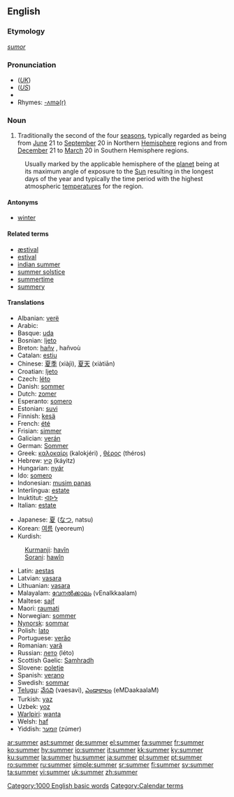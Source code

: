 {{wikipedia}}
==English==

{{rank|leaves|chair|date|854|summer|simply|terrible|Tom}}

===Etymology===
{{OE.}} ''[[sumor]]''

===Pronunciation===
*(''[[Received Pronunciation|UK]]'') {{IPA|/ˈsʌmə/}}
*(''[[General American|US]]'') {{IPA|/ˈsʌmɚ/}}
*{{audio|en-us-summer.ogg|Audio (US)}}
*Rhymes: [[Rhymes:English:-ʌmə(r)|-ʌmə(r)]]

===Noun===
{{en-noun}}

# Traditionally the second of the four [[season]]s, typically regarded as being from [[June]] 21 to [[September]] 20 in Northern [[Hemisphere]] regions and from [[December]] 21 to [[March]] 20 in Southern Hemisphere regions.
:Usually marked by the applicable hemisphere of the [[planet]] being at its maximum angle of exposure to the [[Sun]] resulting in the longest days of the year and typically the time period with the highest atmospheric [[temperature]]s for the region.

====Antonyms====
*[[winter]]

====Related terms====
*[[æstival]]
*[[estival]]
*[[indian summer]]
*[[summer solstice]]
*[[summertime]]
*[[summery]]

====Translations====
{{trans-top}}
*Albanian: [[verë]] {{f}}
*Arabic: {{ARchar| [[صيف]]}} {{Unicode|(ʂaif)}}
*Basque: [[uda]]
*Bosnian: [[ljeto]] {{n}}
*Breton: [[hañv]] {{m}}, hañvoù
*Catalan: [[estiu]] {{m}}
*Chinese: [[夏季]] (xiàjì), [[夏天]] (xiàtiān)
*Croatian: [[ljeto]] {{n}}
*Czech: [[léto]] {{n}}
*Danish: [[sommer]]
*Dutch: [[zomer]] {{m}}
*Esperanto: [[somero]]
*Estonian: [[suvi]]
*Finnish: [[kesä]]
*French: [[été]] {{m}}
*Frisian: [[simmer]]
*Galician: [[verán]] {{m}}
*German: [[Sommer]] {{m}}
*Greek: [[καλοκαίρι]] (kalokjéri) {{n}}, [[θέρος]] (théros) {{n}}
*Hebrew: [[קיץ]] (káyitz)
*Hungarian: [[nyár]]
*Ido: [[somero]]
*Indonesian: [[musim panas]]
*Interlingua: [[estate]]
*Inuktitut: [[ᐊᐅᔭ]]
*Italian: [[estate]] {{f}}
{{trans-mid}}
*Japanese: [[夏]] ([[なつ]], natsu)
*Korean: [[여름]] (yeoreum)
*Kurdish:
:[[Kurmanji]]: [[havîn]] {{f}}
:[[Sorani]]: [[hawîn]]
*Latin: [[aestas]]
*Latvian: [[vasara]] {{f}}
*Lithuanian: [[vasara]] {{f}}
*Malayalam: [[വേനല്‍ക്കാലം]] (vEnalkkaalam)
*Maltese: [[sajf]]
*Maori: [[raumati]]
*Norwegian: [[sommer]]
*[[Nynorsk]]: [[sommar]]
*Polish: [[lato]] {{n}}
*Portuguese: [[verão]] {{m}}
*Romanian: [[vară]] {{f}}
*Russian: [[лето]] (léto) {{n}}
*Scottish Gaelic: [[Samhradh]] {{m}}
*Slovene: [[poletje]] {{n}}
*Spanish: [[verano]] {{m}}
*Swedish: [[sommar]]
*[[Telugu]]: [[వేసవి]] (vaesavi), [[ఎండాకాలం]] (eMDaakaalaM)
*Turkish: [[yaz]]
*Uzbek: [[yoz]]
*[[Warlpiri]]: [[wanta]]
*Welsh: [[haf]]
*Yiddish: [[זומער]] (zúmer)
{{trans-bottom}}

[[Category:1000 English basic words]]
[[Category:Calendar terms]]

[[ar:summer]]
[[ast:summer]]
[[de:summer]]
[[el:summer]]
[[fa:summer]]
[[fr:summer]]
[[ko:summer]]
[[hy:summer]]
[[io:summer]]
[[it:summer]]
[[kk:summer]]
[[ky:summer]]
[[ku:summer]]
[[la:summer]]
[[hu:summer]]
[[ja:summer]]
[[pl:summer]]
[[pt:summer]]
[[ro:summer]]
[[ru:summer]]
[[simple:summer]]
[[sr:summer]]
[[fi:summer]]
[[sv:summer]]
[[ta:summer]]
[[vi:summer]]
[[uk:summer]]
[[zh:summer]]